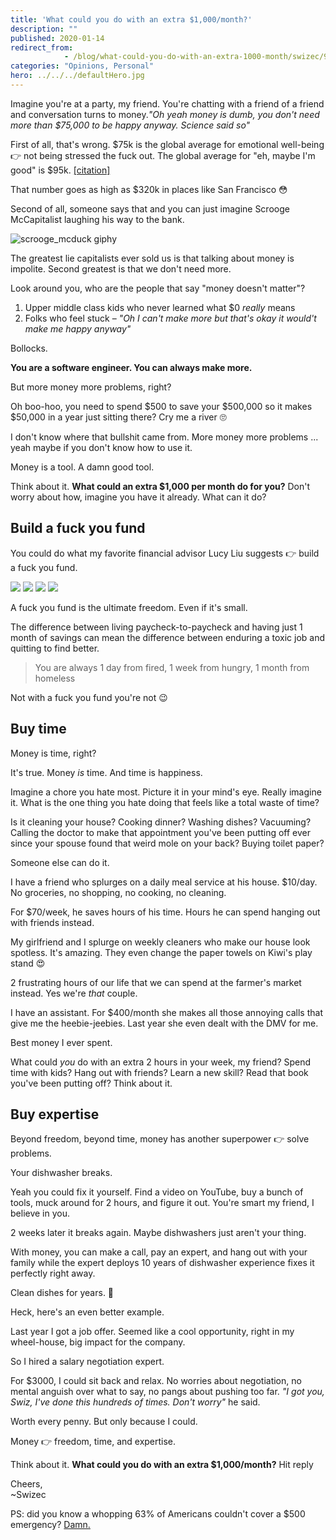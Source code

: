 ```yaml
---
title: 'What could you do with an extra $1,000/month?'
description: ""
published: 2020-01-14
redirect_from: 
            - /blog/what-could-you-do-with-an-extra-1000-month/swizec/9282
categories: "Opinions, Personal"
hero: ../../../defaultHero.jpg
---
```


Imagine you're at a party, my friend. You're chatting with a friend of a friend and conversation turns to money._"Oh yeah money is dumb, you don't need more than $75,000 to be happy anyway. Science said so"_

First of all, that's wrong. $75k is the global average for emotional well-being 👉 not being stressed the fuck out. The global average for "eh, maybe I'm good" is $95k. [\[citation\]](https://www.nature.com/articles/s41562-017-0277-0)

That number goes as high as $320k in places like San Francisco 😳

Second of all, someone says that and you can just imagine Scrooge McCapitalist laughing his way to the bank.

![scrooge_mcduck giphy](./img/media-26FPLMDDN5fJCir0A-giphy.gif)

The greatest lie capitalists ever sold us is that talking about money is impolite. Second greatest is that we don't need more.

Look around you, who are the people that say "money doesn't matter"?

1.  Upper middle class kids who never learned what $0 _really_ means
2.  Folks who feel stuck – _"Oh I can't make more but that's okay it would't make me happy anyway"_

Bollocks.

**You are a software engineer. You can always make more.**

But more money more problems, right?

Oh boo-hoo, you need to spend $500 to save your $500,000 so it makes $50,000 in a year just sitting there? Cry me a river 🙄

I don't know where that bullshit came from. More money more problems ... yeah maybe if you don't know how to use it.

Money is a tool. A damn good tool.

Think about it​. **What could an extra $1,000 per month do for you?** Don't worry about how, imagine you have it already. What can it do?

## Build a fuck you fund

You could do what my favorite financial advisor Lucy Liu suggests 👉 build a fuck you fund.

![](./img/iN3C60H.gif) ![](./img/dLcAWJD.gif) ![](./img/kVwecsK.gif) ![](./img/Ip9Z69v.gif)

A fuck you fund is the ultimate freedom. Even if it's small.

The difference between living paycheck-to-paycheck and having just 1 month of savings can mean the difference between enduring a toxic job and quitting to find better.

> You are always 1 day from fired, 1 week from hungry, 1 month from homeless

Not with a fuck you fund you're not 😉

## Buy time

Money is time, right?

It's true. Money _is_ time. And time is happiness.

Imagine a chore you hate most. Picture it in your mind's eye. Really imagine it. What is the one thing you hate doing that feels like a total waste of time?

Is it cleaning your house? Cooking dinner? Washing dishes? Vacuuming? Calling the doctor to make that appointment you've been putting off ever since your spouse found that weird mole on your back? Buying toilet paper?

Someone else can do it.

I have a friend who splurges on a daily meal service at his house. $10/day. No groceries, no shopping, no cooking, no cleaning.

For $70/week, he saves hours of his time. Hours he can spend hanging out with friends instead.

My girlfriend and I splurge on weekly cleaners who make our house look spotless. It's amazing. They even change the paper towels on Kiwi's play stand 😍

2 frustrating hours of our life that we can spend at the farmer's market instead. Yes we're _that_ couple.

I have an assistant. For $400/month she makes all those annoying calls that give me the heebie-jeebies. Last year she even dealt with the DMV for me.

Best money I ever spent.

What could _you_ do with an extra 2 hours in your week, my friend? Spend time with kids? Hang out with friends? Learn a new skill? Read that book you've been putting off? Think about it.

## Buy expertise

Beyond freedom, beyond time, money has another superpower 👉 solve problems.

Your dishwasher breaks.

Yeah you could fix it yourself. Find a video on YouTube, buy a bunch of tools, muck around for 2 hours, and figure it out. You're smart my friend, I believe in you.

2 weeks later it breaks again. Maybe dishwashers just aren't your thing.

With money, you can make a call, pay an expert, and hang out with your family while the expert deploys 10 years of dishwasher experience fixes it perfectly right away.

Clean dishes for years. 🤘

Heck, here's an even better example.

Last year I got a job offer. Seemed like a cool opportunity, right in my wheel-house, big impact for the company.

So I hired a salary negotiation expert.

For $3000, I could sit back and relax. No worries about negotiation, no mental anguish over what to say, no pangs about pushing too far. _"I got you, Swiz, I've done this hundreds of times. Don't worry"_ he said.

Worth every penny. But only because I could.

Money 👉 freedom, time, and expertise.

Think about it​. **What could you do with an extra $1,000/month?** Hit reply

Cheers,  
~Swizec

PS: did you know a whopping 63% of Americans couldn't cover a $500 emergency? [Damn.](https://www.forbes.com/sites/maggiemcgrath/2016/01/06/63-of-americans-dont-have-enough-savings-to-cover-a-500-emergency/#650a3b634e0d)
